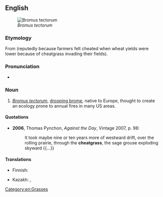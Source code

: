 {{also|cheat grass}}
==English==
{{wikipedia}}
[[File:Illustration_Bromus_tectorum0.jpg|thumb|''Bromus tectorum'']]

===Etymology===
From {{compound|en|cheat|grass}} (reputedly because farmers felt cheated when wheat yields were lower because of cheatgrass invading their fields).

===Pronunciation===
* {{IPA|en|/ˈtʃiːtɡɹɑːs/}}

===Noun===
{{en-noun|~|es}}

# ''[[Bromus tectorum]]'', [[drooping brome]], native to Europe, thought to create an ecology prone to annual fires in many US areas.

====Quotations====
* '''2006''', Thomas Pynchon, ''Against the Day'', Vintage 2007, p. 98:
*: It took maybe nine or ten years more of westward drift, over the rolling prairie, through the '''cheatgrass''', the sage grouse exploding skyward {{...}}

====Translations====
{{trans-top|''Bromus tectorum''}}
* Finnish: {{t+|fi|kattokattara}}
{{trans-mid}}
* Kazakh: {{t|kk|арпаған}}, {{t|kk|тарақбоз}}
{{trans-bottom}}

[[Category:en:Grasses]]